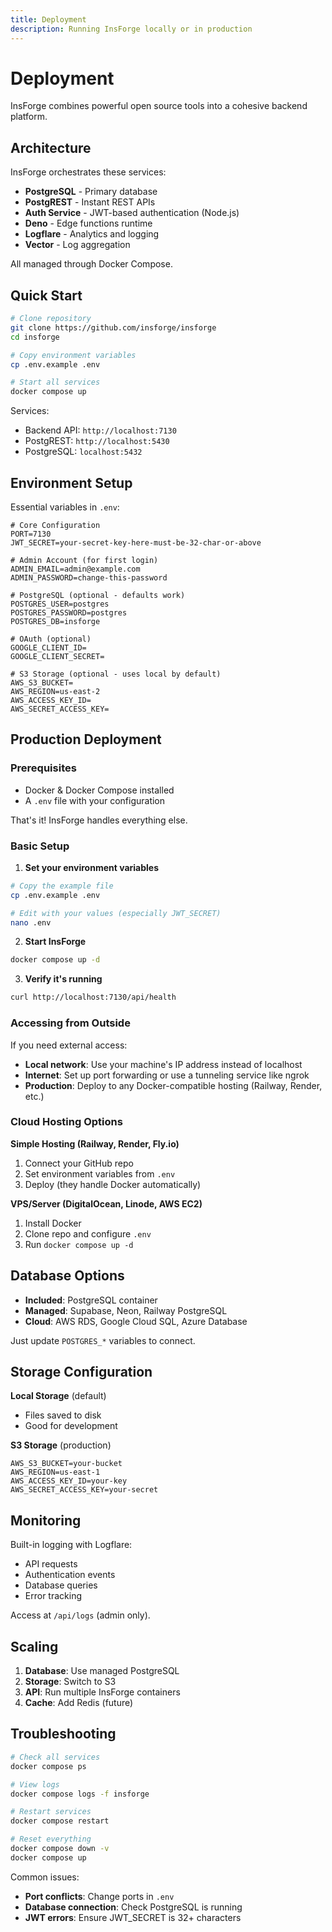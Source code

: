 ```yaml
---
title: Deployment
description: Running InsForge locally or in production
---
```


# Deployment

InsForge combines powerful open source tools into a cohesive backend platform.

## Architecture

InsForge orchestrates these services:
- **PostgreSQL** - Primary database
- **PostgREST** - Instant REST APIs
- **Auth Service** - JWT-based authentication (Node.js)
- **Deno** - Edge functions runtime
- **Logflare** - Analytics and logging
- **Vector** - Log aggregation

All managed through Docker Compose.

## Quick Start

```bash
# Clone repository
git clone https://github.com/insforge/insforge
cd insforge

# Copy environment variables
cp .env.example .env

# Start all services
docker compose up
```

Services:
- Backend API: `http://localhost:7130`
- PostgREST: `http://localhost:5430`
- PostgreSQL: `localhost:5432`

## Environment Setup

Essential variables in `.env`:

```env
# Core Configuration
PORT=7130
JWT_SECRET=your-secret-key-here-must-be-32-char-or-above

# Admin Account (for first login)
ADMIN_EMAIL=admin@example.com
ADMIN_PASSWORD=change-this-password

# PostgreSQL (optional - defaults work)
POSTGRES_USER=postgres
POSTGRES_PASSWORD=postgres
POSTGRES_DB=insforge

# OAuth (optional)
GOOGLE_CLIENT_ID=
GOOGLE_CLIENT_SECRET=

# S3 Storage (optional - uses local by default)
AWS_S3_BUCKET=
AWS_REGION=us-east-2
AWS_ACCESS_KEY_ID=
AWS_SECRET_ACCESS_KEY=
```

## Production Deployment

### Prerequisites

- Docker & Docker Compose installed
- A `.env` file with your configuration

That's it! InsForge handles everything else.

### Basic Setup

1. **Set your environment variables**
```bash
# Copy the example file
cp .env.example .env

# Edit with your values (especially JWT_SECRET)
nano .env
```

2. **Start InsForge**
```bash
docker compose up -d
```

3. **Verify it's running**
```bash
curl http://localhost:7130/api/health
```

### Accessing from Outside

If you need external access:
- **Local network**: Use your machine's IP address instead of localhost
- **Internet**: Set up port forwarding or use a tunneling service like ngrok
- **Production**: Deploy to any Docker-compatible hosting (Railway, Render, etc.)

### Cloud Hosting Options

**Simple Hosting (Railway, Render, Fly.io)**
1. Connect your GitHub repo
2. Set environment variables from `.env`
3. Deploy (they handle Docker automatically)

**VPS/Server (DigitalOcean, Linode, AWS EC2)**
1. Install Docker
2. Clone repo and configure `.env`
3. Run `docker compose up -d`

## Database Options

- **Included**: PostgreSQL container
- **Managed**: Supabase, Neon, Railway PostgreSQL
- **Cloud**: AWS RDS, Google Cloud SQL, Azure Database

Just update `POSTGRES_*` variables to connect.

## Storage Configuration

**Local Storage** (default)
- Files saved to disk
- Good for development

**S3 Storage** (production)
```env
AWS_S3_BUCKET=your-bucket
AWS_REGION=us-east-1
AWS_ACCESS_KEY_ID=your-key
AWS_SECRET_ACCESS_KEY=your-secret
```

## Monitoring

Built-in logging with Logflare:
- API requests
- Authentication events
- Database queries
- Error tracking

Access at `/api/logs` (admin only).

## Scaling

1. **Database**: Use managed PostgreSQL
2. **Storage**: Switch to S3
3. **API**: Run multiple InsForge containers
4. **Cache**: Add Redis (future)

## Troubleshooting

```bash
# Check all services
docker compose ps

# View logs
docker compose logs -f insforge

# Restart services
docker compose restart

# Reset everything
docker compose down -v
docker compose up
```

Common issues:
- **Port conflicts**: Change ports in `.env`
- **Database connection**: Check PostgreSQL is running
- **JWT errors**: Ensure JWT_SECRET is 32+ characters